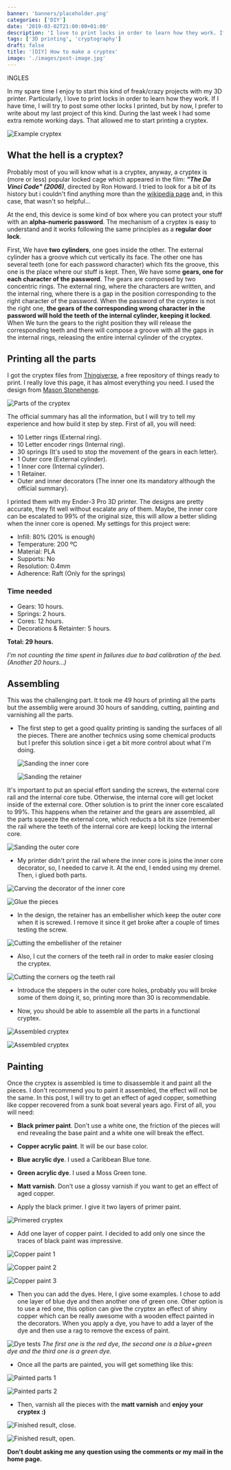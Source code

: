 ```yaml
---
banner: 'banners/placeholder.png'
categories: ['DIY']
date: '2019-03-02T21:00:00+01:00'
description: 'I love to print locks in order to learn how they work. If I have time, I will try to post some other locks I printed, but by now, I prefer to write about my last project of this kind. During the last week I had some extra remote working days. That allowed me to start printing a cryptex.'
tags: ['3D printing', 'cryptography']
draft: false
title: '[DIY] How to make a cryptex'
image: './images/post-image.jpg'
---
```


INGLES

In my spare time I enjoy to start this kind of freak/crazy projects with my 3D printer. Particularly, I love to print locks in order to learn how they work. If I have time, I will try to post some other locks I printed, but by now, I prefer to write about my last project of this kind. During the last week I had some extra remote working days. That allowed me to start printing a cryptex.

![Example cryptex](/images/cryptex.jpg)

## What the hell is a cryptex?

Probably most of you will know what is a cryptex, anyway, a cryptex is (more or less) popular locked cage which appeared in the film: _**"The Da Vinci Code" (2006)**_, directed by Ron Howard. I tried to look for a bit of its history but i couldn't find anything more than the [wikipedia page](https://en.wikipedia.org/wiki/Cryptex) and, in this case, that wasn't so helpful...

At the end, this device is some kind of box where you can protect your stuff with an **alpha-numeric password**. The mechanism of a cryptex is easy to understand and it works following the same principles as a **regular door lock**.

First, We have **two cylinders**, one goes inside the other. The external cylinder has a groove which cut vertically its face. The other one has several teeth (one for each password character) which fits the groove, this one is the place where our stuff is kept. Then, We have some **gears, one for each character of the password**. The gears are composed by two concentric rings. The external ring, where the characters are written, and the internal ring, where there is a gap in the position corresponding to the right character of the password. When the password of the cryptex is not the right one, **the gears of the corresponding wrong character in the password will hold the teeth of the internal cylinder, keeping it locked**. When We turn the gears to the right position they will release the corresponding teeth and there will compose a groove with all the gaps in the internal rings, releasing the entire internal cylinder of the cryptex.

## Printing all the parts

I got the cryptex files from [Thingiverse](https://www.thingiverse.com/), a free repository of things ready to print. I really love this page, it has almost everything you need. I used the design from [Mason Stonehenge](https://www.thingiverse.com/MasonStonehenge/about).

![Parts of the cryptex](/images/parts.jpg)

The official summary has all the information, but I will try to tell my experience and how build it step by step. First of all, you will need:

- 10 Letter rings (External ring).
- 10 Letter encoder rings (Internal ring).
- 30 springs (It's used to stop the movement of the gears in each letter).
- 1 Outer core (External cylinder).
- 1 Inner core (Internal cylinder).
- 1 Retainer.
- Outer and inner decorators (The inner one its mandatory although the official summary).

I printed them with my Ender-3 Pro 3D printer. The designs are pretty accurate, they fit well without escalate any of them. Maybe, the inner core can be escalated to 99% of the original size, this will allow a better sliding when the inner core is opened. My settings for this project were:

- Infill: 80% (20% is enough)
- Temperature: 200 ºC
- Material: PLA
- Supports: No
- Resolution: 0.4mm
- Adherence: Raft (Only for the springs)

### Time needed

- Gears: 10 hours.
- Springs: 2 hours.
- Cores: 12 hours.
- Decorations & Retainter: 5 hours.

**Total: 29 hours.**

_I'm not counting the time spent in failures due to bad calibration of the bed. (Another 20 hours...)_

## Assembling

This was the challenging part. It took me 49 hours of printing all the parts but the assemblig were around 30 hours of sandding, cutting, painting and varnishing all the parts.

- The first step to get a good quality printing is sanding the surfaces of all the pieces. There are another technics using some chemical products but I prefer this solution since i get a bit more control about what I'm doing.

  ![Sanding the inner core](/images/sanding1.jpg)

  ![Sanding the retainer](/images/sanding2.png)

It's important to put an special effort sanding the screws, the external core rail and the internal core tube. Otherwise, the internal core will get locket inside of the external core. Other solution is to print the inner core escalated to 99%. This happens when the retainer and the gears are assembled, all the parts squeeze the external core, which reducts a bit its size (remember the rail where the teeth of the internal core are keep) locking the internal core.

![Sanding the outer core](/images/sanding3.jpg)

- My printer didn't print the rail where the inner core is joins the inner core decorator, so, I needed to carve it. At the end, I ended using my dremel. Then, i glued both parts.

![Carving the decorator of the inner core](/images/carving.jpg)

![Glue the pieces](/images/glue.jpg)

- In the design, the retainer has an embellisher which keep the outer core when it is screwed. I remove it since it get broke after a couple of times testing the screw.

![Cutting the embellisher of the retainer](/images/embellisher.jpg)

- Also, I cut the corners of the teeth rail in order to make easier closing the cryptex.

![Cutting the corners og the teeth rail](/images/railcorner.jpg)

- Introduce the steppers in the outer core holes, probably you will broke some of them doing it, so, printing more than 30 is recommendable.

- Now, you should be able to assemble all the parts in a functional cryptex.

![Assembled cryptex](/images/rawcryptex.jpg)

![Assembled cryptex](/images/rawcryptex2.jpg)

## Painting

Once the cryptex is assembled is time to disassemble it and paint all the pieces. I don't recommend you to paint it assembled, the effect will not be the same. In this post, I will try to get an effect of aged copper, something like copper recovered from a sunk boat several years ago. First of all, you will need:

- **Black primer paint**. Don't use a white one, the friction of the pieces will end revealing the base paint and a white one will break the effect.
- **Copper acrylic paint**. It will be our base color.
- **Blue acrylic dye**. I used a Caribbean Blue tone.
- **Green acrylic dye**. I used a Moss Green tone.
- **Matt varnish**. Don't use a glossy varnish if you want to get an effect of aged copper.

- Apply the black primer. I give it two layers of primer paint.

![Primered cryptex](/images/primer.jpg)

- Add one layer of copper paint. I decided to add only one since the traces of black paint was impressive.

![Copper paint 1](/images/copper1.jpg)

![Copper paint 2](/images/copper2.jpg)

![Copper paint 3](/images/copper3.jpg)

- Then you can add the dyes. Here, I give some examples. I chose to add one layer of blue dye and then another one of green one. Other option is to use a red one, this option can give the cryptex an effect of shiny copper which can be really awesome with a wooden effect painted in the decorators. When you apply a dye, you have to add a layer of the dye and then use a rag to remove the excess of paint.

![Dye tests](/images/dyetest.jpg)
_The first one is the red dye, the second one is a blue+green dye and the third one is a green dye._

- Once all the parts are painted, you will get something like this:

![Painted parts 1](/images/painted1.jpg)

![Painted parts 2](/images/painted2.jpg)

- Then, varnish all the pieces with the **matt varnish** and **enjoy your cryptex :)**

![Finished result, close.](/images/finalclosed.jpg)

![Finished result, open.](/images/finalopen.jpg)

**Don't doubt asking me any question using the comments or my mail in the home page.**
